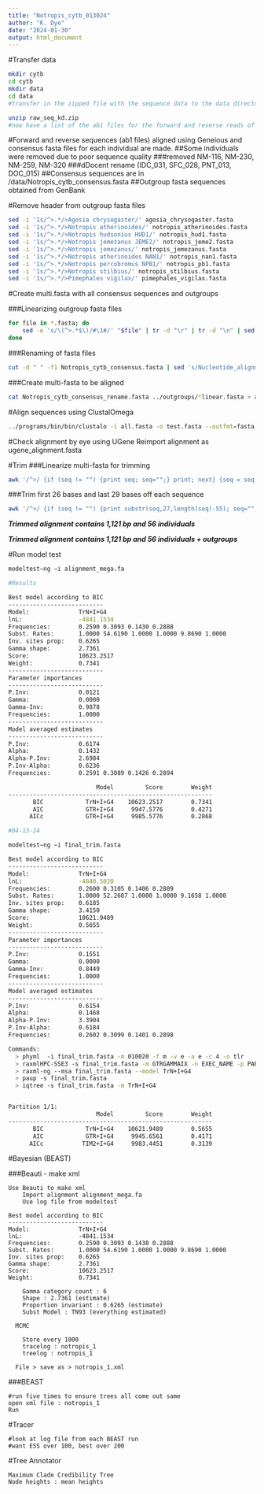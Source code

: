 ```yaml
---
title: "Notropis_cytb_013024"
author: "K. Dye"
date: "2024-01-30"
output: html_document
---
```


#Transfer data
```bash
mkdir cytb
cd cytb
mkdir data
cd data
#transfer in the zipped file with the sequence data to the data directory using Cyberduck

unzip raw_seq_kd.zip
#now have a list of the ab1 files for the forward and reverse reads of each individual
```


#Forward and reverse sequences (ab1 files) aligned using Geneious and consensus fasta files for each individual are made.
  ##Some individuals were removed due to poor sequence quality
    ###removed NM-116, NM-230, NM-259, NM-320
    ###dDocent rename (IDC_031, SFC_028, PNT_013, DOC_015)
  ##Consensus sequences are in /data/Notropis_cytb_consensus.fasta
  ##Outgroup fasta sequences obtained from GenBank

#Remove header from outgroup fasta files
```bash
sed -i '1s/^>.*/>Agosia chrysogaster/' agosia_chrysogaster.fasta
sed -i '1s/^>.*/>Notropis atherinoides/' notropis_atherinoides.fasta
sed -i '1s/^>.*/>Notropis hudsonius HUD1/' notropis_hud1.fasta
sed -i '1s/^>.*/>Notropis jemezanus JEME2/' notropis_jeme2.fasta
sed -i '1s/^>.*/>Notropis jemezanus/' notropis_jemezanus.fasta
sed -i '1s/^>.*/>Notropis atherinoides NAN1/' notropis_nan1.fasta
sed -i '1s/^>.*/>Notropis percobromus NPB1/' notropis_pb1.fasta
sed -i '1s/^>.*/>Notropis stilbius/' notropis_stilbius.fasta
sed -i '1s/^>.*/>Pimephales vigilax/' pimephales_vigilax.fasta
```

#Create multi.fasta with all consensus sequences and outgroups

###Linearizing outgroup fasta files
```bash
for file in *.fasta; do
    sed -e 's/\(^>.*$\)/#\1#/' "$file" | tr -d "\r" | tr -d "\n" | sed -e 's/$/#/' | tr "#" "\n" | sed -e '/^$/d' > "${file%.fasta}_linear.fasta"
done
```

###Renaming of fasta files
```bash
cut -d " " -f1 Notropis_cytb_consensus.fasta | sed 's/Nucleotide_alignment_//g' > Notropis_cytb_consensus_rename.fasta
```

###Create multi-fasta to be aligned
```bash
cat Notropis_cytb_consensus_rename.fasta ../outgroups/*linear.fasta > all.fasta
```

#Align sequences using ClustalOmega
```bash
../programs/bin/bin/clustalo -i all.fasta -o test.fasta --outfmt=fasta
```

#Check alignment by eye using UGene
Reimport alignment as ugene_alignment.fasta

#Trim
###Linearize multi-fasta for trimming
```bash
awk '/^>/ {if (seq != "") {print seq; seq="";} print; next} {seq = seq $0} END {if (seq != "") print seq}' ugene_alignment.fasta > linear_alignment.fasta
```

###Trim first 26 bases and last 29 bases off each sequence
```bash
awk '/^>/ {if (seq != "") {print substr(seq,27,length(seq)-55); seq="";} print; next} {seq = seq $0} END {if (seq != "") print substr(seq,27,length(seq)-55)}' linear_alignment.fasta > trimmed_alignment.fasta
```

***Trimmed alignment contains 1,121 bp and 56 individuals***

***Trimmed alignment contains 1,121 bp and 56 individuals + outgroups***

#Run model test
```bash
modeltest−ng −i alignment_mega.fa 

#Results

Best model according to BIC
---------------------------
Model:              TrN+I+G4
lnL:                -4841.1534
Frequencies:        0.2590 0.3093 0.1430 0.2888
Subst. Rates:       1.0000 54.6190 1.0000 1.0000 9.8690 1.0000
Inv. sites prop:    0.6265
Gamma shape:        2.7361
Score:              10623.2517
Weight:             0.7341
---------------------------
Parameter importances
---------------------------
P.Inv:              0.0121
Gamma:              0.0000
Gamma-Inv:          0.9878
Frequencies:        1.0000
---------------------------
Model averaged estimates
---------------------------
P.Inv:              0.6174
Alpha:              0.1432
Alpha-P.Inv:        2.6984
P.Inv-Alpha:        0.6236
Frequencies:        0.2591 0.3089 0.1426 0.2894

                         Model         Score        Weight
----------------------------------------------------------
       BIC            TrN+I+G4    10623.2517        0.7341
       AIC            GTR+I+G4     9947.5776        0.4271
      AICc            GTR+I+G4     9985.5776        0.2868

#04-13-24

modeltest−ng −i final_trim.fasta 

Best model according to BIC
---------------------------
Model:              TrN+I+G4
lnL:                -4840.5020
Frequencies:        0.2600 0.3105 0.1406 0.2889
Subst. Rates:       1.0000 52.2687 1.0000 1.0000 9.1658 1.0000 
Inv. sites prop:    0.6185
Gamma shape:        3.4150
Score:              10621.9489
Weight:             0.5655
---------------------------
Parameter importances
---------------------------
P.Inv:              0.1551
Gamma:              0.0000
Gamma-Inv:          0.8449
Frequencies:        1.0000
---------------------------
Model averaged estimates
---------------------------
P.Inv:              0.6154
Alpha:              0.1468
Alpha-P.Inv:        3.3904
P.Inv-Alpha:        0.6184
Frequencies:        0.2602 0.3099 0.1401 0.2898 

Commands:
  > phyml  -i final_trim.fasta -m 010020 -f m -v e -a e -c 4 -o tlr
  > raxmlHPC-SSE3 -s final_trim.fasta -m GTRGAMMAIX -n EXEC_NAME -p PARSIMONY_SEED
  > raxml-ng --msa final_trim.fasta --model TrN+I+G4
  > paup -s final_trim.fasta
  > iqtree -s final_trim.fasta -m TrN+I+G4


Partition 1/1:
                         Model         Score        Weight
----------------------------------------------------------
       BIC            TrN+I+G4    10621.9489        0.5655
       AIC            GTR+I+G4     9945.6561        0.4171
      AICc           TIM2+I+G4     9983.4451        0.3139
```      

#Bayesian (BEAST)

###Beauti - make xml 
```GUI
Use Beauti to make xml
    Import alignment alignment_mega.fa
    Use log file from modeltest
        
Best model according to BIC
---------------------------
Model:              TrN+I+G4
lnL:                -4841.1534
Frequencies:        0.2590 0.3093 0.1430 0.2888
Subst. Rates:       1.0000 54.6190 1.0000 1.0000 9.8690 1.0000 
Inv. sites prop:    0.6265
Gamma shape:        2.7361
Score:              10623.2517
Weight:             0.7341

    Gamma category count : 6
    Shape : 2.7361 (estimate)
    Proportion invariant : 0.6265 (estimate)
    Subst Model : TN93 (everything estimated)
    
  MCMC 
    
    Store every 1000
    tracelog : notropis_1
    treelog : notropis_1
    
  File > save as > notropis_1.xml
```  

###BEAST
```GUI
#run five times to ensure trees all come out same 
open xml file : notropis_1
Run
```

#Tracer
```GUI
#look at log file from each BEAST run 
#want ESS over 100, best over 200
```

#Tree Annotator
```GUI
Maximum Clade Credibility Tree
Node heights : mean heights
```    

